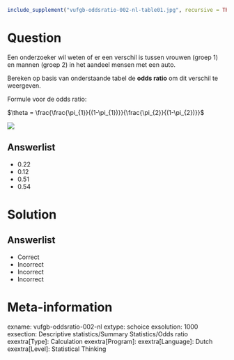 ```{r, echo = FALSE, results = "hide"}
include_supplement("vufgb-oddsratio-002-nl-table01.jpg", recursive = TRUE)
```

Question
========
  
Een onderzoeker wil weten of er een verschil is tussen vrouwen (groep 1) en mannen (groep 2) in het aandeel mensen met een auto.

Bereken op basis van onderstaande tabel de **odds ratio** om dit verschil te weergeven.

Formule voor de odds ratio:

$\theta = \frac{\frac{\pi_{1}}{(1-\pi_{1})}}{\frac{\pi_{2}}{(1-\pi_{2})}}$
  
![](vufgb-oddsratio-002-nl-table01.jpg)
  
Answerlist
----------
* 0.22
* 0.12
* 0.51
* 0.54

Solution
========

Answerlist
----------
* Correct
* Incorrect
* Incorrect
* Incorrect

Meta-information
================
exname: vufgb-oddsratio-002-nl
extype: schoice
exsolution: 1000
exsection: Descriptive statistics/Summary Statistics/Odds ratio
exextra[Type]: Calculation
exextra[Program]: 
exextra[Language]: Dutch
exextra[Level]: Statistical Thinking